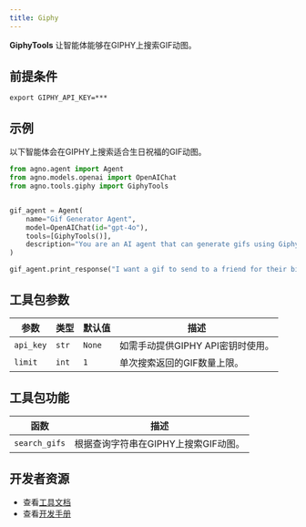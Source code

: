 ```yaml
---
title: Giphy
---
```

**GiphyTools** 让智能体能够在GIPHY上搜索GIF动图。

## 前提条件

```shell
export GIPHY_API_KEY=***
```

## 示例

以下智能体会在GIPHY上搜索适合生日祝福的GIF动图。

```python
from agno.agent import Agent
from agno.models.openai import OpenAIChat
from agno.tools.giphy import GiphyTools


gif_agent = Agent(
    name="Gif Generator Agent",
    model=OpenAIChat(id="gpt-4o"),
    tools=[GiphyTools()],
    description="You are an AI agent that can generate gifs using Giphy.",
)

gif_agent.print_response("I want a gif to send to a friend for their birthday.")
```

## 工具包参数

| 参数        | 类型   | 默认值  | 描述                                       |
| ----------- | ------ | ------- | ----------------------------------------- |
| `api_key` | `str` | `None`  | 如需手动提供GIPHY API密钥时使用。          |
| `limit`   | `int` | `1`     | 单次搜索返回的GIF数量上限。                |

## 工具包功能

| 函数          | 描述                                         |
| ------------- | ------------------------------------------- |
| `search_gifs` | 根据查询字符串在GIPHY上搜索GIF动图。         |

## 开发者资源

- 查看[工具文档](https://github.com/agno-agi/agno/blob/main/libs/agno/agno/tools/giphy.py)
- 查看[开发手册](https://github.com/agno-agi/agno/blob/main/cookbook/tools/giphy_tools.py)